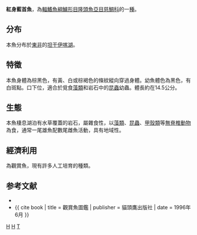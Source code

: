 {{Speciesbox
| genus = Tropheus
| species = moorii
| authority = [[Boulenger|Boulenger]], 1898
| status = LC
| status_system = IUCN3.1
| synonyms = *''Tropheus moorei''<br /><small>Boulenger, 1898</small> 
*''Tropheus moorei moorei''<br /><small>Boulenger, 1898</small>
*''Tropheus moori''<br /><small>Boulenger, 1898</small>
*''Tropheus moorii moorii''<br /><small>Boulenger, 1898</small>
*''Tropheus morrei''<br /><small>Boulenger, 1898</small>
}}

'''紅身藍首魚'''，為[[輻鰭魚綱|輻鰭魚綱]][[鱸形目|鱸形目]][[隆頭魚亞目|隆頭魚亞目]][[慈鯛科|慈鯛科]]的一[[種|種]]。

==分布==
本魚分布於[[東非|東非]]的[[坦干伊喀湖|坦干伊喀湖]]。

==特徵==
本魚身體為棕黑色，有黃、白或棕褐色的條紋縱向穿過身體。幼魚體色為黑色，有白斑點。口下位，適合於覓食[[藻類|藻類]]和岩石中的[[昆蟲|昆蟲]]幼蟲。體長約在14.5公分。

==生態==
本魚棲息湖泊有水草覆蓋的岩石，屬雜食性，以[[藻類|藻類]]、[[昆蟲|昆蟲]]、[[甲殼類|甲殼類]]等[[無脊椎動物|無脊椎動物]]為食，通常一尾雄魚配數尾雌魚活動，具有地域性。

==經濟利用==
為觀賞魚，現有許多人工培育的種類。

==参考文献==
*{{FishBase_species|genus=Tropheus|species=moorii|year=2012|month=7}}
*{{ cite book | title = 觀賞魚圖鑑 | publisher = 貓頭鷹出版社 | date = 1996年6月 }}
{{commons|Tropheus moorii}}

{{Taxonbar}}

[[Category:觀賞魚|H]]
[[Category:藍首魚屬|H]]
[[Category:1898年描述的鱼类|T]]